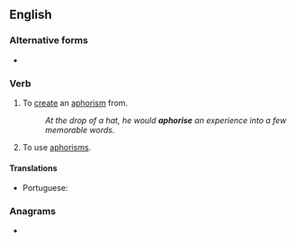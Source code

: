 ==English==

===Alternative forms===
* {{l|en|aphorize}}

===Verb===
{{en-verb}}

# {{lb|en|transitive}} To [[create]] an [[aphorism]] from.
#: ''At the drop of a hat, he would '''aphorise''' an experience into a few memorable words.''
# {{lb|en|intransitive}} To use [[aphorism]]s.

====Translations====
{{trans-top|to create an aphorism}}
* Portuguese: {{t|pt|aforismar}}
{{trans-mid}}
{{trans-bottom}}

===Anagrams===
* {{anagrams|en|a=aehioprs|roepiahs}}